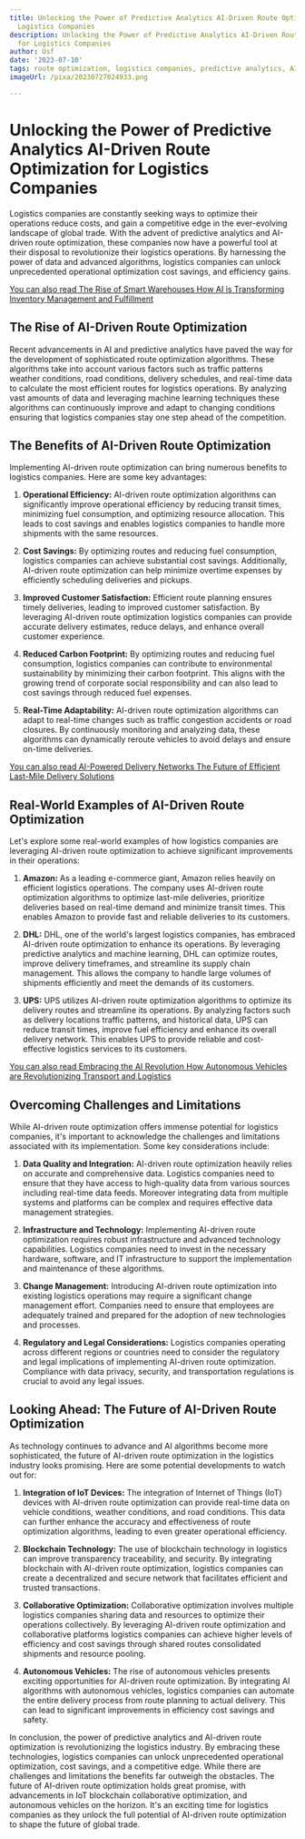 ```yaml
---
title: Unlocking the Power of Predictive Analytics AI-Driven Route Optimization for
  Logistics Companies
description: Unlocking the Power of Predictive Analytics AI-Driven Route Optimization
  for Logistics Companies
author: Usf
date: '2023-07-10'
tags: route optimization, logistics companies, predictive analytics, AI-driven
imageUrl: /pixa/20230727024933.png

---
```

# Unlocking the Power of Predictive Analytics AI-Driven Route Optimization for Logistics  Companies

Logistics companies are constantly seeking ways to optimize their operations reduce costs, and gain a  competitive edge in the ever-evolving landscape of global trade. With the advent of predictive analytics and AI-driven route optimization, these companies now have a powerful tool at their disposal to  revolutionize their logistics operations.  By  harnessing the power of data  and advanced algorithms, logistics companies can  unlock unprecedented operational optimization cost savings,  and efficiency gains.

[You can also read The  Rise  of Smart Warehouses How AI is  Transforming Inventory Management and Fulfillment](The%20Rise%20of%20Smart%20Warehouses%20How%20AI%20is%20Transforming%20Inventory%20Management%20and%20Fulfillment)


## The Rise of AI-Driven Route Optimization

Recent advancements in AI and predictive analytics have paved  the way for  the development of sophisticated route optimization algorithms. These algorithms take into account various factors such as traffic patterns weather conditions, road conditions, delivery schedules, and real-time data to calculate the most efficient routes  for logistics operations.  By analyzing vast amounts  of  data and leveraging machine learning techniques these algorithms can continuously improve and adapt to changing conditions ensuring that logistics companies stay  one step ahead of  the competition.

##  The Benefits of AI-Driven Route Optimization

Implementing AI-driven route  optimization can  bring numerous benefits to logistics companies. Here are some  key advantages:

1.  **Operational Efficiency:**  AI-driven route optimization  algorithms can significantly improve operational efficiency by reducing transit times, minimizing fuel consumption, and optimizing resource allocation. This leads to  cost savings and  enables logistics companies to handle more shipments with the same resources.

2. **Cost Savings:** By optimizing routes and reducing  fuel consumption, logistics companies can achieve substantial cost savings. Additionally, AI-driven route optimization can help minimize overtime expenses  by efficiently scheduling deliveries and pickups.

3. **Improved Customer Satisfaction:** Efficient route planning  ensures timely deliveries, leading to improved customer satisfaction. By leveraging AI-driven route optimization logistics companies can provide  accurate delivery estimates, reduce delays, and enhance overall customer experience.

4. **Reduced Carbon  Footprint:** By optimizing routes and reducing fuel  consumption,  logistics companies can contribute to environmental sustainability by  minimizing their carbon  footprint. This aligns  with the growing trend  of corporate social responsibility and can also lead to cost savings through reduced fuel expenses.

5.  **Real-Time Adaptability:**  AI-driven route optimization  algorithms can  adapt to real-time changes such as traffic congestion accidents or road closures. By continuously monitoring and analyzing  data, these algorithms can dynamically  reroute vehicles to avoid delays and ensure on-time deliveries.

[You can also read  AI-Powered  Delivery Networks The Future of Efficient Last-Mile Delivery Solutions](AI-Powered%20Delivery%20Networks%20The%20Future%20of%20Efficient%20Last-Mile%20Delivery%20Solutions)


## Real-World Examples of AI-Driven Route Optimization

Let's explore some real-world examples  of how logistics companies are leveraging AI-driven route optimization to achieve significant improvements in their  operations:

1. **Amazon:** As a leading  e-commerce giant, Amazon relies heavily on efficient logistics operations. The company uses AI-driven route optimization algorithms to optimize last-mile deliveries, prioritize deliveries based on real-time demand and minimize transit times. This enables Amazon to provide  fast and reliable deliveries to its customers.

2. **DHL:** DHL, one of the world's largest logistics companies, has embraced  AI-driven route optimization to enhance its operations. By leveraging predictive analytics and machine learning, DHL can optimize routes, improve delivery timeframes, and streamline  its supply chain  management. This allows  the company to handle large volumes of shipments efficiently and meet the demands of its customers.

3. **UPS:** UPS utilizes AI-driven route  optimization  algorithms to optimize its delivery  routes and streamline its operations. By analyzing  factors such as delivery locations  traffic patterns, and historical data, UPS can reduce transit times,  improve fuel efficiency and enhance its overall delivery  network. This enables  UPS to provide reliable and  cost-effective logistics services to its customers.

[You can also read Embracing the AI Revolution How  Autonomous Vehicles are Revolutionizing Transport and Logistics](Embracing%20the%20AI%20Revolution%20How%20Autonomous%20Vehicles%20are%20Revolutionizing%20Transport%20and%20Logistics)


## Overcoming Challenges and Limitations

While AI-driven route optimization offers immense potential for logistics companies, it's important to acknowledge the challenges and limitations associated with its implementation. Some key considerations include:

1. **Data Quality and Integration:** AI-driven route optimization heavily relies on accurate and comprehensive data.  Logistics companies need to ensure that they have access to high-quality data from various  sources including real-time data feeds. Moreover integrating data from multiple systems and  platforms can be complex and requires effective  data management strategies.

2. **Infrastructure and Technology:** Implementing AI-driven route optimization requires  robust infrastructure and advanced technology capabilities. Logistics  companies need to invest in the necessary hardware, software, and IT infrastructure to support the implementation and maintenance  of these algorithms.

3. **Change Management:** Introducing AI-driven route optimization into existing logistics operations may require a significant change management  effort. Companies need to ensure that employees are adequately trained and prepared for the adoption of new technologies and processes.

4. **Regulatory and Legal Considerations:**  Logistics companies operating  across  different regions or  countries  need to consider the regulatory and legal implications of  implementing AI-driven route optimization. Compliance with data privacy, security, and transportation regulations is crucial  to avoid  any legal issues.

## Looking Ahead: The Future  of  AI-Driven Route Optimization

As technology continues to advance and AI algorithms become more sophisticated, the future of AI-driven route optimization in the logistics industry looks promising. Here are some potential developments to watch out for:

1. **Integration of IoT Devices:** The integration of Internet of  Things (IoT) devices with AI-driven route optimization can provide real-time data on vehicle conditions, weather conditions, and road conditions.  This data can  further enhance the accuracy and effectiveness of route optimization algorithms, leading to even greater operational efficiency.

2. **Blockchain Technology:** The use of blockchain technology in logistics can improve transparency traceability, and security. By  integrating blockchain with AI-driven route  optimization, logistics companies  can create a decentralized and secure network that facilitates efficient and trusted transactions.

3. **Collaborative Optimization:** Collaborative optimization involves multiple logistics companies  sharing data and resources to  optimize their operations collectively. By leveraging AI-driven route  optimization and collaborative platforms logistics companies can achieve higher levels of efficiency and cost  savings through shared routes consolidated shipments and resource pooling.

4. **Autonomous Vehicles:** The  rise of autonomous vehicles presents exciting  opportunities for AI-driven  route optimization. By integrating AI  algorithms  with autonomous vehicles, logistics companies can automate the entire delivery process from route planning to actual delivery. This  can lead to significant improvements in efficiency cost savings and safety.

In conclusion,  the power of predictive analytics and  AI-driven route optimization is  revolutionizing the logistics industry. By embracing these technologies, logistics companies can unlock unprecedented operational optimization,  cost savings, and a competitive edge.  While  there are challenges and  limitations the benefits far outweigh the obstacles. The future of AI-driven route optimization holds great promise, with advancements in IoT blockchain collaborative optimization,  and autonomous  vehicles on the horizon. It's an exciting time for logistics companies as they unlock the full potential of AI-driven route optimization to  shape the future of global trade.